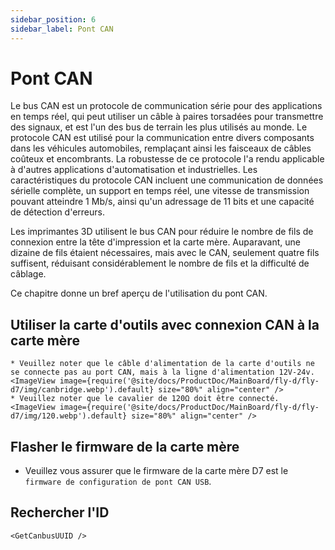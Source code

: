 ```yaml
---
sidebar_position: 6
sidebar_label: Pont CAN
---
```






# Pont CAN

Le bus CAN est un protocole de communication série pour des applications en temps réel, qui peut utiliser un câble à paires torsadées pour transmettre des signaux, et est l'un des bus de terrain les plus utilisés au monde. Le protocole CAN est utilisé pour la communication entre divers composants dans les véhicules automobiles, remplaçant ainsi les faisceaux de câbles coûteux et encombrants. La robustesse de ce protocole l'a rendu applicable à d'autres applications d'automatisation et industrielles. Les caractéristiques du protocole CAN incluent une communication de données sérielle complète, un support en temps réel, une vitesse de transmission pouvant atteindre 1 Mb/s, ainsi qu'un adressage de 11 bits et une capacité de détection d'erreurs.

Les imprimantes 3D utilisent le bus CAN pour réduire le nombre de fils de connexion entre la tête d'impression et la carte mère. Auparavant, une dizaine de fils étaient nécessaires, mais avec le CAN, seulement quatre fils suffisent, réduisant considérablement le nombre de fils et la difficulté de câblage.

Ce chapitre donne un bref aperçu de l'utilisation du pont CAN.

## Utiliser la carte d'outils avec connexion CAN à la carte mère

    * Veuillez noter que le câble d'alimentation de la carte d'outils ne se connecte pas au port CAN, mais à la ligne d'alimentation 12V-24v.
    <ImageView image={require('@site/docs/ProductDoc/MainBoard/fly-d/fly-d7/img/canbridge.webp').default} size="80%" align="center" />
    * Veuillez noter que le cavalier de 120Ω doit être connecté.
    <ImageView image={require('@site/docs/ProductDoc/MainBoard/fly-d/fly-d7/img/120.webp').default} size="80%" align="center" />

## Flasher le firmware de la carte mère

* Veuillez vous assurer que le firmware de la carte mère D7 est le `firmware de configuration de pont CAN USB`.


## Rechercher l'ID

    <GetCanbusUUID />